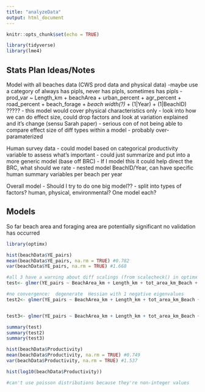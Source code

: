 ```yaml
---
title: "analyzeData"
output: html_document
---
```


```r
knitr::opts_chunk$set(echo = TRUE)

library(tidyverse)
library(lme4)
```

## Stats Plan Ideas/Notes

Model with all beaches data (CWS prod data and physical data)
-maybe use a category of always has pipls, never has pipls, sometimes has pipls
- prod_var ~ Length_km + beachArea + urban_percent + agr_percent + road_percent + beach_forage + *beach width(?)* + (1|Year) + (1|BeachID) ?????
- this model would cover physical characteristics only
- look into how we can do effect size, could drop factors and look at variation explained and it's change (sensu Sarah paper)
- serious con of not being able to compare effect size of diff types within a model
- probably over-paramaterized

Human survey data
- could model based on categorical productivity variable to assess what's important
- could just summarize and put into a more generic model (base off BRC)
- If I model this it could help direct the BRC, what should we rate
- nested model BeachID/Year, can have specific human summary variables per beach per year

Overall model
- Should I try to do one big model??
- split into types of factors? human, physical, environmental? One model each?



## Models
So far beach area and foraging area are potentially significant
no validation has occurred
```r
library(optimx)

hist(beachData$YE_pairs)
mean(beachData$YE_pairs, na.rm = TRUE) #0.782
var(beachData$YE_pairs, na.rm = TRUE) #1.668

#all 3 have a warning about diff scalings (from scalecheck() in optimx pkg), validate to assess
test<- glmer(YE_pairs ~ BeachArea_km + Length_km + tot_area_km_Beach + developedLand + Management + Year + (1|BeachID), data = mod_data, family = poisson(link = "log"), control = glmerControl(optimizer ='optimx', optCtrl=list(method='nlminb')))

#no convergence:  degenerate  Hessian with 1 negative eigenvalues
test2<- glmer(YE_pairs ~ BeachArea_km + Length_km + tot_area_km_Beach + developedLand + Management + County + Year + (1|BeachID), data = mod_data, family = poisson(link = "log"), control = glmerControl(optimizer ='optimx', optCtrl=list(method='nlminb')))


test3<- glmer(YE_pairs ~ BeachArea_km + Length_km + tot_area_km_Beach + developedLand + Management + Region + Year + (1|BeachID), data = mod_data, family = poisson(link = "log"), control = glmerControl(optimizer ='optimx', optCtrl=list(method='nlminb')))

summary(test) 
summary(test2)
summary(test3)

```

```r
hist(beachData$Productivity)
mean(beachData$Productivity, na.rm = TRUE) #0.749
var(beachData$Productivity, na.rm = TRUE) #1.537

hist(log10(beachData$Productivity))

#can't use poisson distributions because they're non-integer values
```



